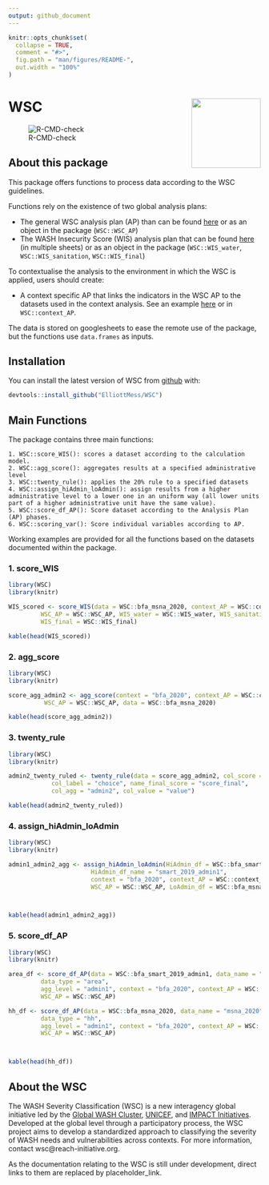 ```yaml
---
output: github_document
---
```


<!-- README.md is generated from README.Rmd. Please edit that file -->

```r
knitr::opts_chunk$set(
  collapse = TRUE,
  comment = "#>",
  fig.path = "man/figures/README-",
  out.width = "100%"
)
```

# WSC <img src='man/figures/WSC_logo_EN.png' align="right" height="138.5" />


![R-CMD-check](https://github.com/ElliottMess/WSC/workflows/R-CMD-check/badge.svg)

## About this package

This package offers functions to process data according to the WSC guidelines.

Functions rely on the existence of two global analysis plans:

* The general WSC analysis plan (AP) than can be found [here](https://docs.google.com/spreadsheets/d/1TKxD_DyBTTN6onxYiooqtcI_TVSwPfeE-t7ZHK1zzMU/edit?usp=sharing) or as an object in the package (```WSC::WSC_AP```)
* The WASH Insecurity Score (WIS) analysis plan that can be found [here](https://docs.google.com/spreadsheets/d/1UCr-G9gD6YZmiOHDoP95qiMkEqi9jMG3lfzzv7WCFnM/edit?usp=sharing) (in multiple sheets) or as an object in the package (```WSC::WIS_water```, ```WSC::WIS_sanitation```, ```WSC::WIS_final```)


To contextualise the analysis to the environment in which the WSC is applied, users should create:

* A context specific AP that links the indicators in the WSC AP to the datasets used in the context analysis. See an example [here](https://docs.google.com/spreadsheets/d/1Pv1BBf32faE6J5tryubhVOsQJfGXaDb2t23KWGab52U/edit?usp=sharing) or in ```WSC::context_AP```.

The data is stored on googlesheets to ease the remote use of the package, but the functions use ```data.frames``` as inputs.

## Installation

You can install the latest version of WSC from [github](https://github.com/ElliottMess/WSC) with:
``` r
devtools::install_github("ElliottMess/WSC")
```


## Main Functions

The package contains three main functions:

    1. WSC::score_WIS(): scores a dataset according to the calculation model.
    2. WSC::agg_score(): aggregates results at a specified administrative level
    3. WSC::twenty_rule(): applies the 20% rule to a specified datasets
    4. WSC::assign_hiAdmin_loAdmin(): assign results from a higher administrative level to a lower one in an uniform way (all lower units part of a higher administrative unit have the same value).
    5. WSC::score_df_AP(): Score dataset according to the Analysis Plan (AP) phases.
    6. WSC::scoring_var(): Score individual variables according to AP.
    
Working examples are provided for all the functions based on the datasets documented within the package.

### 1. score_WIS

```r
library(WSC)
library(knitr)

WIS_scored <- score_WIS(data = WSC::bfa_msna_2020, context_AP = WSC::context_AP, context = "bfa_2020",
         WSC_AP = WSC::WSC_AP, WIS_water = WSC::WIS_water, WIS_sanitation = WSC::WIS_sanitation,
         WIS_final = WSC::WIS_final)

kable(head(WIS_scored))

```

### 2. agg_score

```r
library(WSC)
library(knitr)

score_agg_admin2 <- agg_score(context = "bfa_2020", context_AP = WSC::context_AP,
          WSC_AP = WSC::WSC_AP, data = WSC::bfa_msna_2020)

kable(head(score_agg_admin2))

```

### 3. twenty_rule

```r
library(WSC)
library(knitr)

admin2_twenty_ruled <- twenty_rule(data = score_agg_admin2, col_score = "indicator",
            col_label = "choice", name_final_score = "score_final",
            col_agg = "admin2", col_value = "value")

kable(head(admin2_twenty_ruled))

```

### 4. assign_hiAdmin_loAdmin

```r
library(WSC)
library(knitr)

admin1_admin2_agg <- assign_hiAdmin_loAdmin(HiAdmin_df = WSC::bfa_smart_2019_admin1, HiAdmin_name = "admin1",
                       HiAdmin_df_name = "smart_2019_admin1",
                       context = "bfa_2020", context_AP = WSC::context_AP,
                       WSC_AP = WSC::WSC_AP, LoAdmin_df = WSC::bfa_msna_2020, LoAdmin_name = "admin2")



kable(head(admin1_admin2_agg))

```

### 5. score_df_AP

```r
library(WSC)
library(knitr)

area_df <- score_df_AP(data = WSC::bfa_smart_2019_admin1, data_name = "smart_2019_admin1",
         data_type = "area",
         agg_level = "admin1", context = "bfa_2020", context_AP = WSC::context_AP,
         WSC_AP = WSC::WSC_AP)

hh_df <- score_df_AP(data = WSC::bfa_msna_2020, data_name = "msna_2020",
         data_type = "hh",
         agg_level = "admin1", context = "bfa_2020", context_AP = WSC::context_AP,
         WSC_AP = WSC::WSC_AP)



kable(head(hh_df))

```



## About the WSC
The WASH Severity Classification (WSC) is a new interagency global initiative led by the [Global WASH Cluster](http://washcluster.net/), [UNICEF](https://www.unicef.org/), and [IMPACT Initiatives](impact-initiatives.org/).
Developed at the global level through a participatory process, the WSC project aims to develop a standardized approach to classifying the severity of WASH needs and vulnerabilities across contexts.
For more information, contact wsc@reach-initiative.org.

As the documentation relating to the WSC is still under development, direct links to them are replaced by placeholder_link.

